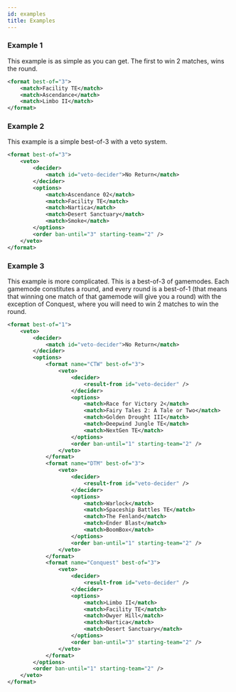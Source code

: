 ```yaml
---
id: examples
title: Examples
---
```


### Example 1

This example is as simple as you can get. The first to win 2 matches, wins the round.

```xml
<format best-of="3">
    <match>Facility TE</match>
    <match>Ascendance</match>
    <match>Limbo II</match>
</format>
```

### Example 2

This example is a simple best-of-3 with a veto system.

```xml
<format best-of="3">
    <veto>
        <decider>
            <match id="veto-decider">No Return</match>
        </decider>
        <options>
            <match>Ascendance 02</match>
            <match>Facility TE</match>
            <match>Nartica</match>
            <match>Desert Sanctuary</match>
            <match>Smoke</match>
        </options>
        <order ban-until="3" starting-team="2" />
    </veto>
</format>
```

### Example 3

This example is more complicated. This is a best-of-3 of gamemodes. Each gamemode constitutes a round, and every round is a best-of-1 (that means that winning one match of that gamemode will give you a round) with the exception of Conquest, where you will need to win 2 matches to win the round.

```xml
<format best-of="1">
    <veto>
        <decider>
            <match id="veto-decider">No Return</match>
        </decider>
        <options>
            <format name="CTW" best-of="3">
                <veto>
                    <decider>
                        <result-from id="veto-decider" />
                    </decider>
                    <options>
                        <match>Race for Victory 2</match>
                        <match>Fairy Tales 2: A Tale or Two</match>
                        <match>Golden Drought III</match>
                        <match>Deepwind Jungle TE</match>
                        <match>NextGen TE</match>
                    </options>
                    <order ban-until="1" starting-team="2" />
                </veto>
            </format>
            <format name="DTM" best-of="3">
                <veto>
                    <decider>
                        <result-from id="veto-decider" />
                    </decider>
                    <options>
                        <match>Warlock</match>
                        <match>Spaceship Battles TE</match>
                        <match>The Fenland</match>
                        <match>Ender Blast</match>
                        <match>BoomBox</match>
                    </options>
                    <order ban-until="1" starting-team="2" />
                </veto>
            </format>
            <format name="Conquest" best-of="3">
                <veto>
                    <decider>
                        <result-from id="veto-decider" />
                    </decider>
                    <options>
                        <match>Limbo II</match>
                        <match>Facility TE</match>
                        <match>Dwyer Hill</match>
                        <match>Nartica</match>
                        <match>Desert Sanctuary</match>
                    </options>
                    <order ban-until="3" starting-team="2" />
                </veto>
            </format>
        </options>
        <order ban-until="1" starting-team="2" />
    </veto>
</format>
```
